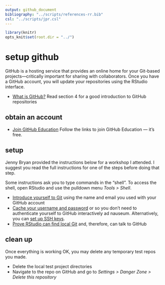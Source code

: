 ```yaml
---
output: github_document
bibliography: "../scripts/references-rr.bib"
csl: "../scripts/jpr.csl"
---
```


```r
library(knitr)
opts_knit$set(root.dir = "../")
```

# setup github

GitHub is a hosting service that provides an online home for your Git-based projects---critically important for sharing with collaborators. Once you have a GitHub account, you will update your repositories using the RStudio interface. 

- [What is GitHub?](../resources/readings/2017-Bryan-Version-control) Read section 4 for a good introduction to GitHub repositories 




## obtain an account

- [Join GitHub Education](http://happygitwithr.com/github-acct.html#free-private-repos) Follow the links to join GitHub Education --- it's free.  




## setup

Jenny Bryan provided the instructions below for a workshop I attended. I suggest you read the full instructions for one of the steps before doing that step. 

Some instructions ask you to type commands in the "shell". To access the shell, open RStudio and use the pulldown menu *Tools &gt; Shell*.

- [Introduce yourself to Git](http://happygitwithr.com/hello-git.html#hello-git) using the name and  email you used with your GitHub account 
- [Cache your username and password](http://happygitwithr.com/credential-caching.html#credential-caching) or  so you don't need to authenticate yourself to GitHub interactively ad nauseum. Alternatively, you can [set up SSH keys](http://happygitwithr.com/ssh-keys.html#ssh-keys).  
- [Prove RStudio can find local Git](http://happygitwithr.com/rstudio-git-github.html#rstudio-git-github) and, therefore, can talk to GitHub 




## clean up

Once everything is working OK, you may delete any temporary test repos you made. 

- Delete the local test project directories 
- Navigate to the repo on GitHub and go to *Settings &gt; Danger Zone &gt; Delete this repository*

